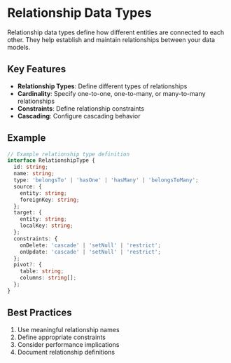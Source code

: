 # Relationship Data Types

Relationship data types define how different entities are connected to each other. They help establish and maintain relationships between your data models.

## Key Features

- **Relationship Types**: Define different types of relationships
- **Cardinality**: Specify one-to-one, one-to-many, or many-to-many relationships
- **Constraints**: Define relationship constraints
- **Cascading**: Configure cascading behavior

## Example

```typescript
// Example relationship type definition
interface RelationshipType {
  id: string;
  name: string;
  type: 'belongsTo' | 'hasOne' | 'hasMany' | 'belongsToMany';
  source: {
    entity: string;
    foreignKey: string;
  };
  target: {
    entity: string;
    localKey: string;
  };
  constraints: {
    onDelete: 'cascade' | 'setNull' | 'restrict';
    onUpdate: 'cascade' | 'setNull' | 'restrict';
  };
  pivot?: {
    table: string;
    columns: string[];
  };
}
```

## Best Practices

1. Use meaningful relationship names
2. Define appropriate constraints
3. Consider performance implications
4. Document relationship definitions 